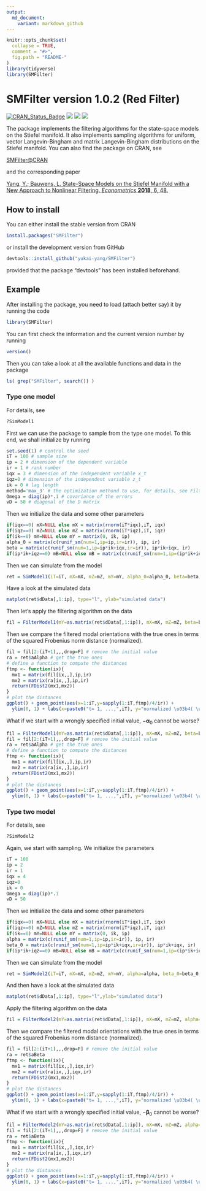 ```yaml
---
output:
  md_document:
    variant: markdown_github
---
```


<!-- README.md is generated from README.Rmd. Please edit that file -->

```r
knitr::opts_chunk$set(
  collapse = TRUE,
  comment = "#>",
  fig.path = "README-"
)
library(tidyverse)
library(SMFilter)
```

# SMFilter version 1.0.2 (Red Filter)

[![CRAN_Status_Badge](http://www.r-pkg.org/badges/version/SMFilter?color=green)](https://cran.r-project.org/package=SMFilter) 
![](http://cranlogs.r-pkg.org/badges/grand-total/SMFilter?color=green) 
![](http://cranlogs.r-pkg.org/badges/SMFilter?color=green) 
![](http://cranlogs.r-pkg.org/badges/last-week/SMFilter?color=green) 


The package implements the filtering algorithms for the state-space models on the Stiefel manifold. It also implements sampling algorithms for uniform, vector Langevin-Bingham and matrix Langevin-Bingham distributions on the Stiefel manifold. You can also find the package on CRAN, see

[SMFilter@CRAN](https://CRAN.R-project.org/package=SMFilter)

and the corresponding paper

[Yang, Y.; Bauwens, L. State-Space Models on the Stiefel Manifold with a New Approach to Nonlinear Filtering. *Econometrics* **2018**, 6, 48.](https://www.mdpi.com/2225-1146/6/4/48) 

## How to install

You can either install the stable version from CRAN
```r
install.packages("SMFilter")
```
or install the development version from GitHub
```r
devtools::install_github("yukai-yang/SMFilter")
```
provided that the package "devtools" has been installed beforehand.

## Example

After installing the package, you need to load (attach better say) it by running the code
```r
library(SMFilter)
```

You can first check the information and the current version number by running
```r
version()
```

Then you can take a look at all the available functions and data in the package
```r
ls( grep("SMFilter", search()) ) 
```


### Type one model

For details, see

```r
?SimModel1
```


First we can use the package to sample from the type one model. To this end, we shall initialize by running

```r
set.seed(1) # control the seed
iT = 100 # sample size
ip = 2 # dimension of the dependent variable
ir = 1 # rank number
iqx = 3 # dimension of the independent variable x_t
iqz=0 # dimension of the independent variable z_t
ik = 0 # lag length
method='max_3' # the optimization methond to use, for details, see FilterModel1
Omega = diag(ip)*.1 # covariance of the errors
vD = 50 # diagonal of the D matrix
```

Then we initialize the data and some other parameters

```r
if(iqx==0) mX=NULL else mX = matrix(rnorm(iT*iqx),iT, iqx)
if(iqz==0) mZ=NULL else mZ = matrix(rnorm(iT*iqz),iT, iqz)
if(ik==0) mY=NULL else mY = matrix(0, ik, ip)
alpha_0 = matrix(c(runif_sm(num=1,ip=ip,ir=ir)), ip, ir)
beta = matrix(c(runif_sm(num=1,ip=ip*ik+iqx,ir=ir)), ip*ik+iqx, ir)
if(ip*ik+iqz==0) mB=NULL else mB = matrix(c(runif_sm(num=1,ip=(ip*ik+iqz)*ip,ir=1)), ip, ip*ik+iqz)
```

Then we can simulate from the model

```r
ret = SimModel1(iT=iT, mX=mX, mZ=mZ, mY=mY, alpha_0=alpha_0, beta=beta, mB=mB, vD=vD, Omega=Omega)
```

Have a look at the simulated data

```r
matplot(ret$dData[,1:ip], type="l", ylab="simulated data")
```

Then let's apply the filtering algorithm on the data

```r
fil = FilterModel1(mY=as.matrix(ret$dData[,1:ip]), mX=mX, mZ=mZ, beta=beta, mB=mB, Omega=Omega, vD=vD, U0=alpha_0, method=method)
```

Then we compare the filtered modal orientations with the true ones in terms of the squared Frobenius norm distance (normalized).

```r
fil = fil[2:(iT+1),,,drop=F] # remove the initial value
ra = ret$aAlpha # get the true ones
# define a function to compute the distances
ftmp <- function(ix){
  mx1 = matrix(fil[ix,,],ip,ir)
  mx2 = matrix(ra[ix,,],ip,ir)
  return(FDist2(mx1,mx2))
}
# plot the distances
ggplot() + geom_point(aes(x=1:iT,y=sapply(1:iT,ftmp)/4/ir)) +
  ylim(0, 1) + labs(x=paste0("t= 1, ...,",iT), y="normalized \u03b4( \u03b1, U )")
```

What if we start with a wrongly specified initial value, $-\boldsymbol{\alpha}_0$ cannot be worse?

```r
fil = FilterModel1(mY=as.matrix(ret$dData[,1:ip]), mX=mX, mZ=mZ, beta=beta, mB=mB, Omega=Omega, vD=vD, U0=-alpha_0, method=method)
fil = fil[2:(iT+1),,,drop=F] # remove the initial value
ra = ret$aAlpha # get the true ones
# define a function to compute the distances
ftmp <- function(ix){
  mx1 = matrix(fil[ix,,],ip,ir)
  mx2 = matrix(ra[ix,,],ip,ir)
  return(FDist2(mx1,mx2))
}
# plot the distances
ggplot() + geom_point(aes(x=1:iT,y=sapply(1:iT,ftmp)/4/ir)) +
  ylim(0, 1) + labs(x=paste0("t= 1, ...,",iT), y="normalized \u03b4( \u03b1, U )")
```




### Type two model

For details, see

```r
?SimModel2
```

Again, we start with sampling. We initialize the parameters

```r
iT = 100
ip = 2
ir = 1
iqx = 4
iqz=0
ik = 0
Omega = diag(ip)*.1
vD = 50
```

Then we initialize the data and some other parameters

```r
if(iqx==0) mX=NULL else mX = matrix(rnorm(iT*iqx),iT, iqx)
if(iqz==0) mZ=NULL else mZ = matrix(rnorm(iT*iqz),iT, iqz)
if(ik==0) mY=NULL else mY = matrix(0, ik, ip)
alpha = matrix(c(runif_sm(num=1,ip=ip,ir=ir)), ip, ir)
beta_0 = matrix(c(runif_sm(num=1,ip=ip*ik+iqx,ir=ir)), ip*ik+iqx, ir)
if(ip*ik+iqz==0) mB=NULL else mB = matrix(c(runif_sm(num=1,ip=(ip*ik+iqz)*ip,ir=1)), ip, ip*ik+iqz)
```

Then we can simulate from the model

```r
ret = SimModel2(iT=iT, mX=mX, mZ=mZ, mY=mY, alpha=alpha, beta_0=beta_0, mB=mB, vD=vD)
```

And then have a look at the simulated data

```r
matplot(ret$dData[,1:ip], type="l",ylab="simulated data")
```

Apply the filtering algorithm on the data

```r
fil = FilterModel2(mY=as.matrix(ret$dData[,1:ip]), mX=mX, mZ=mZ, alpha=alpha, mB=mB, Omega=Omega, vD=vD, U0=beta_0, method=method)
```

Then we compare the filtered modal orientations with the true ones in terms of the squared Frobenius norm distance (normalized).

```r
fil = fil[2:(iT+1),,,drop=F] # remove the initial value
ra = ret$aBeta
ftmp <- function(ix){
  mx1 = matrix(fil[ix,,],iqx,ir)
  mx2 = matrix(ra[ix,,],iqx,ir)
  return(FDist2(mx1,mx2))
}
# plot the distances
ggplot() + geom_point(aes(x=1:iT,y=sapply(1:iT,ftmp)/4/ir)) +
  ylim(0, 1) + labs(x=paste0("t= 1, ...,",iT), y="normalized \u03b4( \u03b2, U )")
```

What if we start with a wrongly specified initial value, $-\boldsymbol{\beta}_0$ cannot be worse?

```r
fil = FilterModel2(mY=as.matrix(ret$dData[,1:ip]), mX=mX, mZ=mZ, alpha=alpha, mB=mB, Omega=Omega, vD=vD, U0=-beta_0, method=method)
fil = fil[2:(iT+1),,,drop=F] # remove the initial value
ra = ret$aBeta
ftmp <- function(ix){
  mx1 = matrix(fil[ix,,],iqx,ir)
  mx2 = matrix(ra[ix,,],iqx,ir)
  return(FDist2(mx1,mx2))
}
# plot the distances
ggplot() + geom_point(aes(x=1:iT,y=sapply(1:iT,ftmp)/4/ir)) +
  ylim(0, 1) + labs(x=paste0("t= 1, ...,",iT), y="normalized \u03b4( \u03b2, U )")
```


